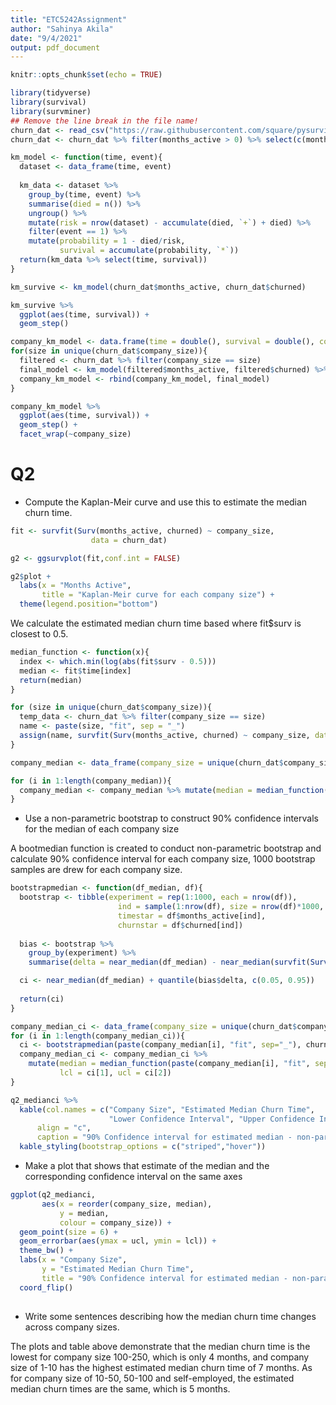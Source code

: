 ```yaml
---
title: "ETC5242Assignment"
author: "Sahinya Akila"
date: "9/4/2021"
output: pdf_document
---
```


```r
knitr::opts_chunk$set(echo = TRUE)
```

```r
library(tidyverse)
library(survival)
library(survminer)
## Remove the line break in the file name!
churn_dat <- read_csv("https://raw.githubusercontent.com/square/pysurvival/master/pysurvival/datasets/churn.csv")
churn_dat <- churn_dat %>% filter(months_active > 0) %>% select(c(months_active, churned, company_size))
```

```r
km_model <- function(time, event){
  dataset <- data_frame(time, event)
  
  km_data <- dataset %>% 
    group_by(time, event) %>% 
    summarise(died = n()) %>% 
    ungroup() %>% 
    mutate(risk = nrow(dataset) - accumulate(died, `+`) + died) %>% 
    filter(event == 1) %>% 
    mutate(probability = 1 - died/risk,
           survival = accumulate(probability, `*`))
  return(km_data %>% select(time, survival))
}

km_survive <- km_model(churn_dat$months_active, churn_dat$churned) 

km_survive %>% 
  ggplot(aes(time, survival)) +
  geom_step()
```


```r
company_km_model <- data.frame(time = double(), survival = double(), company_size = character())
for(size in unique(churn_dat$company_size)){
  filtered <- churn_dat %>% filter(company_size == size)
  final_model <- km_model(filtered$months_active, filtered$churned) %>% mutate(company_size = size)
  company_km_model <- rbind(company_km_model, final_model)
}

company_km_model %>% 
  ggplot(aes(time, survival)) +
  geom_step() +
  facet_wrap(~company_size)
```


# Q2


- Compute the Kaplan-Meir curve and use this to estimate the median churn time.

```r
fit <- survfit(Surv(months_active, churned) ~ company_size,
                  data = churn_dat)

g2 <- ggsurvplot(fit,conf.int = FALSE)

g2$plot +
  labs(x = "Months Active",
       title = "Kaplan-Meir curve for each company size") +
  theme(legend.position="bottom") 
```

We calculate the estimated median churn time based where fit$surv is closest to 0.5.

```r
median_function <- function(x){
  index <- which.min(log(abs(fit$surv - 0.5)))
  median <- fit$time[index]
  return(median)
}
```

```r

for (size in unique(churn_dat$company_size)){
  temp_data <- churn_dat %>% filter(company_size == size)
  name <- paste(size, "fit", sep = "_")
  assign(name, survfit(Surv(months_active, churned) ~ company_size, data = temp_data))
}

```

```r
company_median <- data_frame(company_size = unique(churn_dat$company_size))

for (i in 1:length(company_median)){
  company_median <- company_median %>% mutate(median = median_function(paste(company_median[i], "fit", sep="_")))
}
```

- Use a non-parametric bootstrap to construct 90% confidence intervals for the median of each company
size

A bootmedian function is created to conduct non-parametric bootstrap and calculate 90% confidence interval for each company size, 1000 bootstrap samples are drew for each company size.

```r
bootstrapmedian <- function(df_median, df){
  bootstrap <- tibble(experiment = rep(1:1000, each = nrow(df)),
                        ind = sample(1:nrow(df), size = nrow(df)*1000, replace = TRUE),
                        timestar = df$months_active[ind],
                        churnstar = df$churned[ind])
  
  bias <- bootstrap %>%
    group_by(experiment) %>%
    summarise(delta = near_median(df_median) - near_median(survfit(Surv(timestar, churnstar) ~ experiment)))

  ci <- near_median(df_median) + quantile(bias$delta, c(0.05, 0.95))
  
  return(ci)
}
```

```r
company_median_ci <- data_frame(company_size = unique(churn_dat$company_size))
for (i in 1:length(company_median_ci)){
  ci <- bootstrapmedian(paste(company_median[i], "fit", sep="_"), churn_dat %>% filter(company_size == company_median_ci[i,]))
  company_median_ci <- company_median_ci %>% 
    mutate(median = median_function(paste(company_median[i], "fit", sep="_")),
           lcl = ci[1], ucl = ci[2])
}
```

```r
q2_medianci %>% 
  kable(col.names = c("Company Size", "Estimated Median Churn Time",
                      "Lower Confidence Interval", "Upper Confidence Interval"),
      align = "c",
      caption = "90% Confidence interval for estimated median - non-parametric bootstrap") %>% 
  kable_styling(bootstrap_options = c("striped","hover"))
```

- Make a plot that shows that estimate of the median and the corresponding confidence interval on the
same axes

```r
ggplot(q2_medianci,
       aes(x = reorder(company_size, median),
           y = median,
           colour = company_size)) + 
  geom_point(size = 6) +
  geom_errorbar(aes(ymax = ucl, ymin = lcl)) +
  theme_bw() +
  labs(x = "Company Size",
       y = "Estimated Median Churn Time",
       title = "90% Confidence interval for estimated median - non-parametric bootstrap") +
  coord_flip()
  
```

- Write some sentences describing how the median churn time changes across company sizes.

The plots and table above demonstrate that the median churn time is the lowest for company size 100-250, which is only 4 months, and company size of 1-10 has the highest estimated median churn time of 7 months. As for company size of 10-50, 50-100 and self-employed, the estimated median churn times are the same, which is 5 months. 


